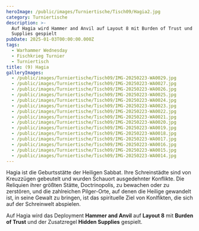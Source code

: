 ```yaml
---
heroImage: /public/images/Turniertische/Tisch09/Hagia2.jpg
category: Turniertische
description: >-
  Auf Hagia wird Hammer and Anvil auf Layout 8 mit Burden of Trust und Hidden
  Supplies gespielt 
pubDate: 2025-01-03T00:00:00.000Z
tags:
  - Warhammer Wednesday
  - Fischkrieg Turnier
  - Turniertisch
title: (9) Hagia
galleryImages:
  - /public/images/Turniertische/Tisch09/IMG-20250223-WA0029.jpg
  - /public/images/Turniertische/Tisch09/IMG-20250223-WA0027.jpg
  - /public/images/Turniertische/Tisch09/IMG-20250223-WA0026.jpg
  - /public/images/Turniertische/Tisch09/IMG-20250223-WA0025.jpg
  - /public/images/Turniertische/Tisch09/IMG-20250223-WA0024.jpg
  - /public/images/Turniertische/Tisch09/IMG-20250223-WA0023.jpg
  - /public/images/Turniertische/Tisch09/IMG-20250223-WA0022.jpg
  - /public/images/Turniertische/Tisch09/IMG-20250223-WA0021.jpg
  - /public/images/Turniertische/Tisch09/IMG-20250223-WA0020.jpg
  - /public/images/Turniertische/Tisch09/IMG-20250223-WA0019.jpg
  - /public/images/Turniertische/Tisch09/IMG-20250223-WA0018.jpg
  - /public/images/Turniertische/Tisch09/IMG-20250223-WA0017.jpg
  - /public/images/Turniertische/Tisch09/IMG-20250223-WA0016.jpg
  - /public/images/Turniertische/Tisch09/IMG-20250223-WA0015.jpg
  - /public/images/Turniertische/Tisch09/IMG-20250223-WA0014.jpg
---
```


Hagia ist die Geburtsstätte der Heiligen Sabbat. Ihre Schreinstädte sind von Kreuzzügen gebeutelt und wurden Schauort ausgedehnter Konflikte. Die Reliquien ihrer größten Stätte, Doctrinopolis, zu bewachen oder zu zerstören, und die zahlreichen Pilger-Orte, auf denen die Heilige gewandelt ist, in seine Gewalt zu bringen, ist das spirituelle Ziel von Konlfikten, die sich auf der Schreinwelt abspielen.

Auf Hagia wird das Deployment **Hammer and Anvil** auf **Layout 8** mit **Burden of Trust** und der Zusatzregel **Hidden Supplies** gespielt.
